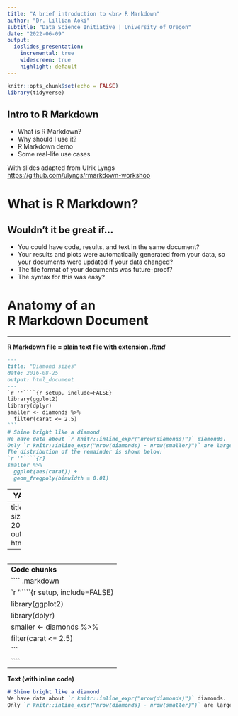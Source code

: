```yaml
---
title: "A brief introduction to <br> R Markdown"
author: "Dr. Lillian Aoki"
subtitle: "Data Science Initiative | University of Oregon"
date: "2022-06-09"
output: 
  ioslides_presentation:
    incremental: true
    widescreen: true
    highlight: default
---
```


```r
knitr::opts_chunk$set(echo = FALSE)
library(tidyverse)
```

## Intro to R Markdown {.build}

-   What is R Markdown?
-   Why should I use it?
-   R Markdown demo
-   Some real-life use cases

With slides adapted from Ulrik Lyngs\
<https://github.com/ulyngs/rmarkdown-workshop>

# What is R Markdown?

## Wouldn't it be great if...

-   You could have code, results, and text in the same document?
-   Your results and plots were automatically generated from your data, so your documents were updated if your data changed?
-   The file format of your documents was future-proof?
-   The syntax for this was easy?

# Anatomy of an <br> R Markdown Document

------------------------------------------------------------------------

**R Markdown file = plain text file with extension *.Rmd***

```` .markdown
---
title: "Diamond sizes"
date: 2016-08-25
output: html_document
---
`r ''````{r setup, include=FALSE}
library(ggplot2)
library(dplyr)
smaller <- diamonds %>% 
  filter(carat <= 2.5)
```
# Shine bright like a diamond
We have data about `r knitr::inline_expr("nrow(diamonds)")` diamonds.
Only `r knitr::inline_expr("nrow(diamonds) - nrow(smaller)")` are larger than 2.5 carats. 
The distribution of the remainder is shown below:
`r ''````{r}
smaller %>% 
  ggplot(aes(carat)) + 
  geom_freqpoly(binwidth = 0.01)
````

---
**YAML header** 

```` .markdown
---
title: "Diamond sizes"
date: 2016-08-25
output: html_document
---
````
````

---
**Code chunks**
```` .markdown
`r ''````{r setup, include=FALSE}
library(ggplot2)
library(dplyr)
smaller <- diamonds %>% 
  filter(carat <= 2.5)
```
````
---
**Text (with inline code)**
```` .markdown
# Shine bright like a diamond
We have data about `r knitr::inline_expr("nrow(diamonds)")` diamonds.
Only `r knitr::inline_expr("nrow(diamonds) - nrow(smaller)")` are larger than 2.5 carats. 
````

